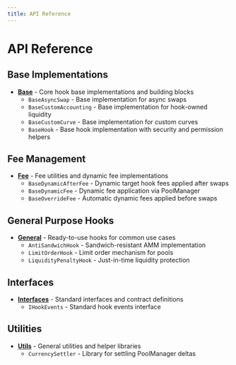 ```yaml
---
title: API Reference
---
```


# API Reference

## Base Implementations

- **[Base](./base)** - Core hook base implementations and building blocks
  - `BaseAsyncSwap` - Base implementation for async swaps
  - `BaseCustomAccounting` - Base implementation for hook-owned liquidity
  - `BaseCustomCurve` - Base implementation for custom curves
  - `BaseHook` - Base hook implementation with security and permission helpers

## Fee Management

- **[Fee](./fee)** - Fee utilities and dynamic fee implementations
  - `BaseDynamicAfterFee` - Dynamic target hook fees applied after swaps
  - `BaseDynamicFee` - Dynamic fee application via PoolManager
  - `BaseOverrideFee` - Automatic dynamic fees applied before swaps

## General Purpose Hooks

- **[General](./general)** - Ready-to-use hooks for common use cases
  - `AntiSandwichHook` - Sandwich-resistant AMM implementation
  - `LimitOrderHook` - Limit order mechanism for pools
  - `LiquidityPenaltyHook` - Just-in-time liquidity protection

## Interfaces

- **[Interfaces](./interfaces)** - Standard interfaces and contract definitions
  - `IHookEvents` - Standard hook events interface

## Utilities

- **[Utils](./utils)** - General utilities and helper libraries
  - `CurrencySettler` - Library for settling PoolManager deltas
